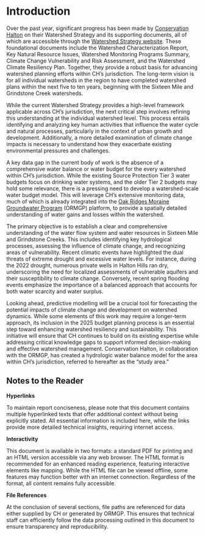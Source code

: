 
# Introduction

Over the past year, significant progress has been made by [Conservation Halton](https://www.conservationhalton.ca/) on their Watershed Strategy and its supporting documents, all of which are accessible through the [Watershed Strategy website](https://www.conservationhalton.ca/watershed-strategy/). These foundational documents include the Watershed Characterization Report, Key Natural Resource Issues, Watershed Monitoring Programs Summary, Climate Change Vulnerability and Risk Assessment, and the Watershed Climate Resiliency Plan. Together, they provide a robust basis for advancing watershed planning efforts within CH's jurisdiction. The long-term vision is for all individual watersheds in the region to have completed watershed plans within the next five to ten years, beginning with the Sixteen Mile and Grindstone Creek watersheds.

While the current Watershed Strategy provides a high-level framework applicable across CH's jurisdiction, the next critical step involves refining this understanding at the individual watershed level. This process entails identifying and analyzing key human activities that influence the water cycle and natural processes, particularly in the context of urban growth and development. Additionally, a more detailed examination of climate change impacts is necessary to understand how they exacerbate existing environmental pressures and challenges.

A key data gap in the current body of work is the absence of a comprehensive water balance or water budget for the every watershed within CH's jurisdiction. While the existing Source Protection Tier 3 water budgets focus on drinking water systems, and the older Tier 2 budgets may hold some relevance, there is a pressing need to develop a watershed-scale water budget model. This will leverage CH's extensive monitoring data, much of which is already integrated into the [Oak Ridges Moraine Groundwater Program](https://www.oakridgeswater.ca/) (ORMGP) platform, to provide a spatially detailed understanding of water gains and losses within the watershed.

The primary objective is to establish a clear and comprehensive understanding of the water flow system and water resources in Sixteen Mile and Grindstone Creeks. This includes identifying key hydrological processes, assessing the influence of climate change, and recognizing areas of vulnerability. Recent climatic events have highlighted the dual threats of extreme drought and excessive water levels. For instance, during the 2022 drought, numerous private wells in Halton Hills ran dry, underscoring the need for localized assessments of vulnerable aquifers and their susceptibility to climate change. Conversely, recent spring flooding events emphasize the importance of a balanced approach that accounts for both water scarcity and water surplus.

Looking ahead, predictive modelling will be a crucial tool for forecasting the potential impacts of climate change and development on watershed dynamics. While some elements of this work may require a longer-term approach, its inclusion in the 2025 budget planning process is an essential step toward enhancing watershed resiliency and sustainability. This initiative will ensure that CH continues to build on its existing expertise while addressing critical knowledge gaps to support informed decision-making and effective watershed management. Conservation Halton, in collaboration with the ORMGP, has created a hydrologic water balance model for the area within CH's jurisdiction, referred to hereafter as the "study area."



## Notes to the Reader

**Hyperlinks**

To maintain report conciseness, please note that this document contains multiple hyperlinked texts that offer additional context without being explicitly stated. All essential information is included here, while the links provide more detailed technical insights, requiring internet access.

**Interactivity**

This document is available in two formats: a standard PDF for printing and an HTML version accessible via any web browser. The HTML format is recommended for an enhanced reading experience, featuring interactive elements like mapping. While the HTML file can be viewed offline, some features may function better with an internet connection. Regardless of the format, all content remains fully accessible.

**File References**

At the conclusion of several sections, file paths are referenced for data either supplied by CH or generated by ORMGP. This ensures that technical staff can efficiently follow the data processing outlined in this document to ensure transparency and reproducibility.
